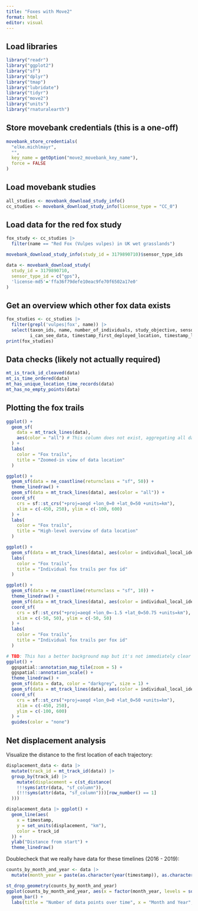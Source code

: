 ```yaml
---
title: "Foxes with Move2"
format: html
editor: visual
---
```


## Load libraries
```r
library("readr")
library("ggplot2")
library("sf")
library("dplyr")
library("tmap")
library("lubridate")
library("tidyr")
library("move2")
library("units")
library("rnaturalearth")
```

## Store movebank credentials (this is a one-off)
```r
movebank_store_credentials(
  "elke.michlmayr",
  "",
  key_name = getOption("move2_movebank_key_name"),
  force = FALSE
)
```

## Load movebank studies
```r
all_studies <- movebank_download_study_info()
cc_studies <- movebank_download_study_info(license_type = "CC_0")
```

## Load data for the red fox study
```r
fox_study <- cc_studies |>
  filter(name == "Red Fox (Vulpes vulpes) in UK wet grasslands")

movebank_download_study_info(study_id = 3179890710)$sensor_type_ids

data <- movebank_download_study(
  study_id = 3179890710,
  sensor_type_id = c("gps"),
  'license-md5'='ffa36f79defe10eac9fe70f6502a17e0'
)
```

## Get an overview which other fox data exists
```r
fox_studies <- cc_studies |>
  filter(grepl('vulpes|fox', name)) |>
  select(taxon_ids, name, number_of_individuals, study_objective, sensor_type_ids, 
         i_can_see_data, timestamp_first_deployed_location, timestamp_last_deployed_location)
print(fox_studies)
```

## Data checks (likely not actually required)
```r
mt_is_track_id_cleaved(data)
mt_is_time_ordered(data)
mt_has_unique_location_time_records(data)
mt_has_no_empty_points(data)
```

## Plotting the fox trails
```r
ggplot() +
  geom_sf(
    data = mt_track_lines(data),
    aes(color = "all") # This column does not exist, aggregating all data
  ) +
  labs(
    color = "Fox trails",
    title = "Zoomed-in view of data location"
  )
```

```r
ggplot() +
  geom_sf(data = ne_coastline(returnclass = "sf", 50)) +
  theme_linedraw() +
  geom_sf(data = mt_track_lines(data), aes(color = "all")) +
  coord_sf(
    crs = sf::st_crs("+proj=aeqd +lon_0=0 +lat_0=50 +units=km"),
    xlim = c(-450, 250), ylim = c(-100, 600)
  ) +
  labs(
    color = "Fox trails",
    title = "High-level overview of data location"
  )
```

```r
ggplot() +
  geom_sf(data = mt_track_lines(data), aes(color = individual_local_identifier)) +
  labs(
    color = "Fox trails",
    title = "Individual fox trails per fox id"
  )
```

```r
ggplot() +
  geom_sf(data = ne_coastline(returnclass = "sf", 10)) +
  theme_linedraw() +
  geom_sf(data = mt_track_lines(data), aes(color = individual_local_identifier)) +
  coord_sf(
    crs = sf::st_crs("+proj=aeqd +lon_0=-1.5 +lat_0=50.75 +units=km"),
    xlim = c(-50, 50), ylim = c(-50, 50)
  ) +
  labs(
    color = "Fox trails",
    title = "Individual fox trails per fox id"
  )
```

```r
# TBD: This has a better background map but it's not immediately clear how to set the parameters
ggplot() +
  ggspatial::annotation_map_tile(zoom = 5) +
  ggspatial::annotation_scale() +
  theme_linedraw() +
  geom_sf(data = data, color = "darkgrey", size = 1) +
  geom_sf(data = mt_track_lines(data), aes(color = individual_local_identifier)) +
  coord_sf(
    crs = sf::st_crs("+proj=aeqd +lon_0=0 +lat_0=50 +units=km"),
    xlim = c(-450, 250),
    ylim = c(-100, 600)
  ) +
  guides(color = "none")
```

## Net displacement analysis

Visualize the distance to the first location of each trajectory:

```r
displacement_data <- data |>
  mutate(track_id = mt_track_id(data)) |>
  group_by(track_id) |>
    mutate(displacement = c(st_distance(
    !!!syms(attr(data, "sf_column")),
    (!!!syms(attr(data, "sf_column")))[row_number() == 1]
  )))

displacement_data |> ggplot() +
  geom_line(aes(
    x = timestamp,
    y = set_units(displacement, "km"),
    color = track_id
  )) +
  ylab("Distance from start") +
  theme_linedraw()
```

Doublecheck that we really have data for these timelines (2016 - 2019):
```r
counts_by_month_and_year <- data |>
  mutate(month_year = paste(as.character(year(timestamp)), as.character(month(timestamp)), sep = "-")) |>

st_drop_geometry(counts_by_month_and_year)
ggplot(counts_by_month_and_year, aes(x = factor(month_year, levels = sort(unique(month_year))))) +
  geom_bar() +
  labs(title = "Number of data points over time", x = "Month and Year", y = "Data point count")
```

